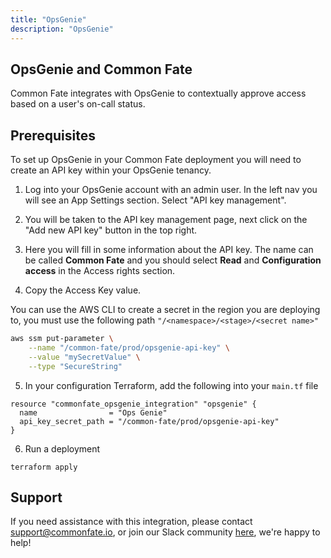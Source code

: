 ```yaml
---
title: "OpsGenie"
description: "OpsGenie"
---
```


## OpsGenie and Common Fate

Common Fate integrates with OpsGenie to contextually approve access based on a user's on-call status.

## Prerequisites

To set up OpsGenie in your Common Fate deployment you will need to create an API key within your OpsGenie tenancy.

1. Log into your OpsGenie account with an admin user. In the left nav you will see an App Settings section. Select "API key management".

2. You will be taken to the API key management page, next click on the "Add new API key" button in the top right.

3. Here you will fill in some information about the API key. The name can be called **Common Fate** and you should select **Read** and **Configuration access** in the Access rights section.

4. Copy the Access Key value.

You can use the AWS CLI to create a secret in the region you are deploying to, you must use the following path `"/<namespace>/<stage>/<secret name>"`

```bash
aws ssm put-parameter \
    --name "/common-fate/prod/opsgenie-api-key" \
    --value "mySecretValue" \
    --type "SecureString"
```

5. In your configuration Terraform, add the following into your `main.tf` file

```hcl
resource "commonfate_opsgenie_integration" "opsgenie" {
  name                = "Ops Genie"
  api_key_secret_path = "/common-fate/prod/opsgenie-api-key"
}

```

6. Run a deployment

```hcl
terraform apply
```

## Support

If you need assistance with this integration, please contact [support@commonfate.io](mailto:support@commonfate.io), or join our Slack community [here](https://join.slack.com/t/commonfatecommunity/shared_invite/zt-q4m96ypu-_gYlRWD3k5rIsaSsqP7QMg), we're happy to help!
